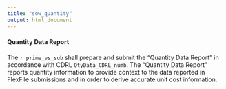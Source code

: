 ```yaml
---
title: "sow_quantity"
output: html_document
---
```


#### Quantity Data Report
The `r prime_vs_sub` shall prepare and submit the "Quantity Data Report" in accordance with CDRL `QtyData_CDRL_numb`. The "Quantity Data Report" reports quantity information to provide context to the data reported in FlexFile submissions and in order to derive accurate unit cost information.  
